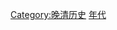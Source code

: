 {{Decade in country category|18|6|中國|亞洲}}
{{Commons category|China in the 1860s}}

[[Category:晚清历史|Category:晚清历史]]
[[Category:清朝編年史|年代]]